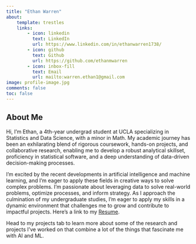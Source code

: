 ```yaml
---
title: "Ethan Warren"
about:
    template: trestles
    links:
        - icon: linkedin
          text: LinkedIn
          url: https://www.linkedin.com/in/ethanwarren1738/
        - icon: github
          text: Github
          url: https://github.com/ethanmwarren
        - icon: inbox-fill
          text: Email
          url: mailto:warren.ethan1@gmail.com
image: profile-image.jpg
comments: false
toc: false
---
```


## About Me

Hi, I’m Ethan, a 4th-year undergrad student at UCLA specializing in Statistics and Data Science, with a minor in Math. My academic journey has been an exhilarating blend of rigorous coursework, hands-on projects, and collaborative research, enabling me to develop a robust analytical skillset, proficiency in statistical software, and a deep understanding of data-driven decision-making processes. 

I'm excited by the recent developments in artificial intelligence and machine learning, and I'm eager to apply these fields in creative ways to solve complex problems. I'm passionate about leveraging data to solve real-world problems, optimize processes, and inform strategy. As I approach the culmination of my undergraduate studies, I'm eager to apply my skills in a dynamic environment that challenges me to grow and contribute to impactful projects. Here's a link to my [Resume](/resume.pdf "Resume").

Head to my projects tab to learn more about some of the research and projects I've worked on that combine a lot of the things that fascinate me with AI and ML.


